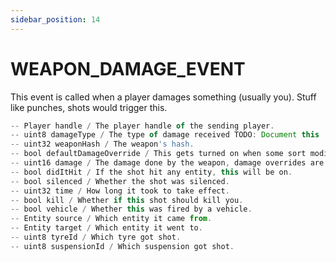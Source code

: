 ```yaml
---
sidebar_position: 14
---
```


# WEAPON_DAMAGE_EVENT

This event is called when a player damages something (usually you). Stuff like punches, shots would trigger this.
```jsx title="Parameters"
-- Player handle / The player handle of the sending player.
-- uint8 damageType / The type of damage received TODO: Document this
-- uint32 weaponHash / The weapon's hash.
-- bool defaultDamageOverride / This gets turned on when some sort modification is done by damage, don't worry about this as we handle it ourselves.
-- uint16 damage / The damage done by the weapon, damage overrides are automatically handled.
-- bool didItHit / If the shot hit any entity, this will be on.
-- bool silenced / Whether the shot was silenced.
-- uint32 time / How long it took to take effect.
-- bool kill / Whether if this shot should kill you.
-- bool vehicle / Whether this was fired by a vehicle.
-- Entity source / Which entity it came from.
-- Entity target / Which entity it went to.
-- uint8 tyreId / Which tyre got shot.
-- uint8 suspensionId / Which suspension got shot.

```

